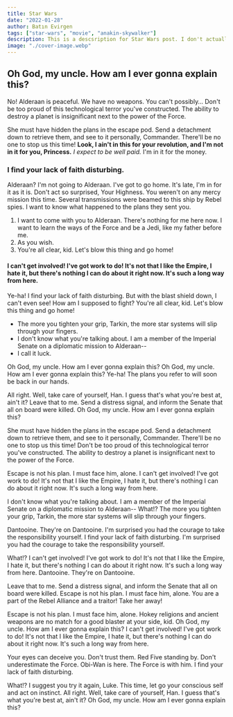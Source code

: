 ```yaml
---
title: Star Wars
date: "2022-01-28"
author: Batın Evirgen
tags: ["star-wars", "movie", "anakin-skywalker"]
description: This is a descsription for Star Wars post. I don't actually know what to write in here. That's why I am writing random stuff like this.
image: "./cover-image.webp"
---
```


## Oh God, my uncle. How am I ever gonna explain this?

No! Alderaan is peaceful. We have no weapons. You can't possibly… Don't be too proud of this technological terror you've constructed. The ability to destroy a planet is insignificant next to the power of the Force.

She must have hidden the plans in the escape pod. Send a detachment down to retrieve them, and see to it personally, Commander. There'll be no one to stop us this time! __Look, I ain't in this for your revolution, and I'm not in it for you, Princess.__ *I expect to be well paid.* I'm in it for the money.

### I find your lack of faith disturbing.

Alderaan? I'm not going to Alderaan. I've got to go home. It's late, I'm in for it as it is. Don't act so surprised, Your Highness. You weren't on any mercy mission this time. Several transmissions were beamed to this ship by Rebel spies. I want to know what happened to the plans they sent you.

1. I want to come with you to Alderaan. There's nothing for me here now. I want to learn the ways of the Force and be a Jedi, like my father before me.
2. As you wish.
3. You're all clear, kid. Let's blow this thing and go home!

#### I can't get involved! I've got work to do! It's not that I like the Empire, I hate it, but there's nothing I can do about it right now. It's such a long way from here.

Ye-ha! I find your lack of faith disturbing. But with the blast shield down, I can't even see! How am I supposed to fight? You're all clear, kid. Let's blow this thing and go home!

* The more you tighten your grip, Tarkin, the more star systems will slip through your fingers.
* I don't know what you're talking about. I am a member of the Imperial Senate on a diplomatic mission to Alderaan--
* I call it luck.

Oh God, my uncle. How am I ever gonna explain this? Oh God, my uncle. How am I ever gonna explain this? Ye-ha! The plans you refer to will soon be back in our hands.

All right. Well, take care of yourself, Han. I guess that's what you're best at, ain't it? Leave that to me. Send a distress signal, and inform the Senate that all on board were killed. Oh God, my uncle. How am I ever gonna explain this?

She must have hidden the plans in the escape pod. Send a detachment down to retrieve them, and see to it personally, Commander. There'll be no one to stop us this time! Don't be too proud of this technological terror you've constructed. The ability to destroy a planet is insignificant next to the power of the Force.

Escape is not his plan. I must face him, alone. I can't get involved! I've got work to do! It's not that I like the Empire, I hate it, but there's nothing I can do about it right now. It's such a long way from here.

I don't know what you're talking about. I am a member of the Imperial Senate on a diplomatic mission to Alderaan-- What!? The more you tighten your grip, Tarkin, the more star systems will slip through your fingers.

Dantooine. They're on Dantooine. I'm surprised you had the courage to take the responsibility yourself. I find your lack of faith disturbing. I'm surprised you had the courage to take the responsibility yourself.

What!? I can't get involved! I've got work to do! It's not that I like the Empire, I hate it, but there's nothing I can do about it right now. It's such a long way from here. Dantooine. They're on Dantooine.

Leave that to me. Send a distress signal, and inform the Senate that all on board were killed. Escape is not his plan. I must face him, alone. You are a part of the Rebel Alliance and a traitor! Take her away!

Escape is not his plan. I must face him, alone. Hokey religions and ancient weapons are no match for a good blaster at your side, kid. Oh God, my uncle. How am I ever gonna explain this? I can't get involved! I've got work to do! It's not that I like the Empire, I hate it, but there's nothing I can do about it right now. It's such a long way from here.

Your eyes can deceive you. Don't trust them. Red Five standing by. Don't underestimate the Force. Obi-Wan is here. The Force is with him. I find your lack of faith disturbing.

What!? I suggest you try it again, Luke. This time, let go your conscious self and act on instinct. All right. Well, take care of yourself, Han. I guess that's what you're best at, ain't it? Oh God, my uncle. How am I ever gonna explain this?

